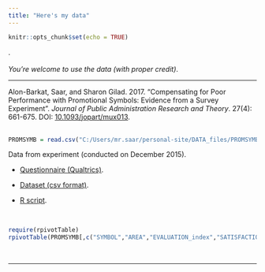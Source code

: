 ```yaml
---
title: "Here's my data"
---
```


```r
knitr::opts_chunk$set(echo = TRUE)
```

.
<br><br>
*You're welcome to use the data (with proper credit)*.

---

Alon-Barkat, Saar, and Sharon Gilad. 2017. "Compensating for Poor Performance with Promotional Symbols: Evidence from a Survey Experiment". *Journal of Public Administration Research and Theory*. 27(4): 661-675. DOI: [10.1093/jopart/mux013](https://doi.org/10.1093/jopart/mux013).  
<br>
```r
PROMSYMB = read.csv("C:/Users/mr.saar/personal-site/DATA_files/PROMSYMB.csv")
```
Data from experiment (conducted on December 2015).
<br>

* [Questionnaire (Qualtrics)](https://github.com/saaralonbarkat/personal-site/blob/master/DATA_files/survey%20final.pdf).

* [Dataset (csv format)](https://github.com/saaralonbarkat/personal-site/blob/master/DATA_files/PROMSYMB.csv).

* [R script](https://github.com/saaralonbarkat/personal-site/blob/master/DATA_files/IEC_experiment_07.R).  

<br>


```r
require(rpivotTable)
rpivotTable(PROMSYMB[,c("SYMBOL","AREA","EVALUATION_index","SATISFACTION","TRUST")], rendererName="Table")
```
<br>


---

<br>







